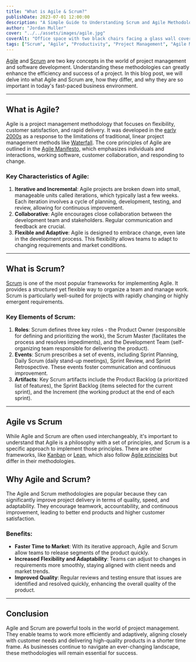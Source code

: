 ```yaml
---
title: "What is Agile & Scrum?"
publishDate: 2023-07-01 12:00:00
description: "A Simple Guide to Understanding Scrum and Agile Methodologies"
author: "Jordan Muller"
cover: "../../assets/images/agile.jpg"
coverAlt: "Office space with two black chairs facing a glass wall covered in colorful sticky notes arranged in columns for agile planning."
tags: ["Scrum", "Agile", "Productivity", "Project Management", "Agile Methodologies"]
---
```


[Agile](https://en.wikipedia.org/wiki/Agile_software_development) and [Scrum](https://www.scrum.org/resources/what-scrum-module) are two key concepts in the world of project management and software development. Understanding these methodologies can greatly enhance the efficiency and success of a project. In this blog post, we will delve into what Agile and Scrum are, how they differ, and why they are so important in today's fast-paced business environment.

---

## What is Agile?

Agile is a project management methodology that focuses on flexibility, customer satisfaction, and rapid delivery. It was developed in the [early 2000s](https://www.wrike.com/project-management-guide/faq/when-did-agile-start/#:~:text=In%202001%2C%20the%20Manifesto%20for,driven%20development%2C%20and%20pragmatic%20programming.) as a response to the limitations of traditional, linear project management methods like [Waterfall](https://en.wikipedia.org/wiki/Waterfall_model). The core principles of Agile are outlined in the [Agile Manifesto](https://agilemanifesto.org/), which emphasizes individuals and interactions, working software, customer collaboration, and responding to change.

### Key Characteristics of Agile:
1. **Iterative and Incremental**: Agile projects are broken down into small, manageable units called iterations, which typically last a few weeks. Each iteration involves a cycle of planning, development, testing, and review, allowing for continuous improvement.
2. **Collaborative**: Agile encourages close collaboration between the development team and stakeholders. Regular communication and feedback are crucial.
3. **Flexible and Adaptive**: Agile is designed to embrace change, even late in the development process. This flexibility allows teams to adapt to changing requirements and market conditions.

---

## What is Scrum?

[Scrum](https://en.wikipedia.org/wiki/Scrum_(software_development)) is one of the most popular frameworks for implementing Agile. It provides a structured yet flexible way to organize a team and manage work. Scrum is particularly well-suited for projects with rapidly changing or highly emergent requirements.

### Key Elements of Scrum:
1. **Roles**: Scrum defines three key roles - the Product Owner (responsible for defining and prioritizing the work), the Scrum Master (facilitates the process and resolves impediments), and the Development Team (self-organizing team responsible for delivering the product).
2. **Events**: Scrum prescribes a set of events, including Sprint Planning, Daily Scrum (daily stand-up meetings), Sprint Review, and Sprint Retrospective. These events foster communication and continuous improvement.
3. **Artifacts**: Key Scrum artifacts include the Product Backlog (a prioritized list of features), the Sprint Backlog (items selected for the current sprint), and the Increment (the working product at the end of each sprint).

---

## Agile vs Scrum

While Agile and Scrum are often used interchangeably, it's important to understand that Agile is a philosophy with a set of principles, and Scrum is a specific approach to implement those principles. There are other frameworks, like [Kanban](https://en.wikipedia.org/wiki/Kanban_(development)) or [Lean](https://en.wikipedia.org/wiki/Lean_software_development), which also follow [Agile principles](https://www.agilealliance.org/agile101/12-principles-behind-the-agile-manifesto/) but differ in their methodologies.

## Why Agile and Scrum?

The Agile and Scrum methodologies are popular because they can significantly improve project delivery in terms of quality, speed, and adaptability. They encourage teamwork, accountability, and continuous improvement, leading to better end products and higher customer satisfaction.

### Benefits:
- **Faster Time to Market**: With its iterative approach, Agile and Scrum allow teams to release segments of the product quickly.
- **Increased Flexibility and Adaptability**: Teams can adjust to changes in requirements more smoothly, staying aligned with client needs and market trends.
- **Improved Quality**: Regular reviews and testing ensure that issues are identified and resolved quickly, enhancing the overall quality of the product.

---

## Conclusion

Agile and Scrum are powerful tools in the world of project management. They enable teams to work more efficiently and adaptively, aligning closely with customer needs and delivering high-quality products in a shorter time frame. As businesses continue to navigate an ever-changing landscape, these methodologies will remain essential for success.